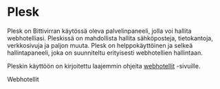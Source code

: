# Plesk

Plesk on Bittivirran käytössä oleva palvelinpaneeli, jolla voi hallita webhotelliasi. Pleskissä on mahdollista hallita sähköposteja, tietokantoja, verkkosivuja ja paljon muuta. Plesk on helppokäyttöinen ja selkeä hallintapaneeli, joka on suunniteltu erityisesti webhotellien hallintaan.

Pleskin käyttöön on kirjoitettu laajemmin ohjeita [webhotellit](/hosting/web) -sivuille.

<Link to="/hosting/web" className="bg-primary text-white/90 hover:text-white hover:scale-105 hover:no-underline transition-all p-2 px-4 inline-block rounded-lg"><Icon icon={"fas", "hotel"} fixedWidth className="me-2"/>Webhotellit</Link>
